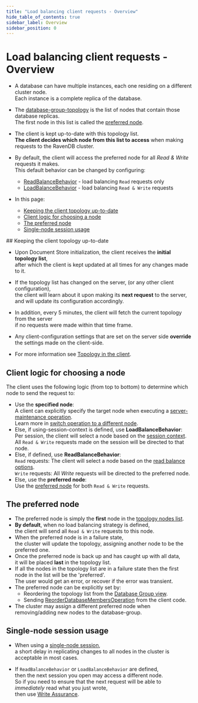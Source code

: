 ```yaml
---
title: "Load balancing client requests - Overview"
hide_table_of_contents: true
sidebar_label: Overview
sidebar_position: 0
---
```



# Load balancing client requests - Overview
<Admonition type="note" title="">

* A database can have multiple instances, each one residing on a different cluster node.  
  Each instance is a complete replica of the database.  

* The [database-group-topology](../../../studio/database/settings/manage-database-group.mdx#database-group-topology---view) is the list of nodes that contain those database replicas.  
  The first node in this list is called the [preferred node](../../../client-api/configuration/load-balance/overview.mdx#the-preferred-node).

* The client is kept up-to-date with this topology list.  
  __The client decides which node from this list to access__ when making requests to the RavenDB cluster.  

* By default, the client will access the preferred node for all _Read & Write_ requests it makes.  
  This default behavior can be changed by configuring:
    * [ReadBalanceBehavior](../../../client-api/configuration/load-balance/read-balance-behavior.mdx) - load balancing `Read` requests only
    * [LoadBalanceBehavior](../../../client-api/configuration/load-balance/load-balance-behavior.mdx) - load balancing `Read & Write` requests  
* In this page:  
    * [Keeping the client topology up-to-date](../../../client-api/configuration/load-balance/overview.mdx#keeping-the-client-topology-up-to-date)
    * [Client logic for choosing a node](../../../client-api/configuration/load-balance/overview.mdx#client-logic-for-choosing-a-node)
    * [The preferred node](../../../client-api/configuration/load-balance/overview.mdx#the-preferred-node)
    * [Single-node session usage](../../../client-api/configuration/load-balance/overview.mdx#single-node-session-usage)
     
</Admonition>
## Keeping the client topology up-to-date

* Upon Document Store initialization, the client receives the __initial topology list__,  
  after which the client is kept updated at all times for any changes made to it.

* If the topology list has changed on the server, (or any other client configuration),  
  the client will learn about it upon making its __next request__ to the server,  
  and will update its configuration accordingly.

* In addition, every 5 minutes, the client will fetch the current topology from the server  
  if no requests were made within that time frame.

* Any client-configuration settings that are set on the server side __override__ the settings made on the client-side.

* For more information see [Topology in the client](../../../client-api/cluster/how-client-integrates-with-replication-and-cluster.mdx#cluster-topology-in-the-client).  



## Client logic for choosing a node

The client uses the following logic (from top to bottom) to determine which node to send the request to:  
<Admonition type="info" title="">

* Use the __specified node__:   
  A client can explicitly specify the target node when executing a [server-maintenance operation](../../../client-api/operations/what-are-operations.mdx#server-maintenance-operations).  
  Learn more in [switch operation to a different node](../../../client-api/operations/how-to/switch-operations-to-a-different-node.mdx).  
* Else, if using-session-context is defined, use __LoadBalanceBehavior__:  
  Per session, the client will select a node based on the [session context](../../../client-api/configuration/load-balance/load-balance-behavior.mdx#loadbalancebehavior-options).  
  All `Read & Write` requests made on the session will be directed to that node.
* Else, if defined, use __ReadBalanceBehavior__:  
  `Read` requests: The client will select a node based on the [read balance options](../../../client-api/configuration/load-balance/read-balance-behavior.mdx#readbalancebehavior-options).  
  `Write` requests: All _Write_ requests will be directed to the preferred node. 
* Else, use the __preferred node__:  
  Use the [preferred node](../../../client-api/configuration/load-balance/overview.mdx#the-preferred-node) for both `Read & Write` requests.

</Admonition>



## The preferred node

* The preferred node is simply the __first__ node in the [topology nodes list](../../../studio/database/settings/manage-database-group.mdx#database-group-topology---view).  
* __By default__, when no load balancing strategy is defined,  
  the client will send all `Read & Write` requests to this node.  
* When the preferred node is in a failure state,  
  the cluster will update the topology, assigning another node to be the preferred one.  
* Once the preferred node is back up and has caught up with all data,  
  it will be placed __last__ in the topology list.  
* If all the nodes in the topology list are in a failure state then the first node in the list will be the 'preferred'.  
  The user would get an error, or recover if the error was transient.
* The preferred node can be explicitly set by:  
  * Reordering the topology list from the [Database Group view](../../../studio/database/settings/manage-database-group.mdx#database-group-topology---actions).  
  * Sending [ReorderDatabaseMembersOperation](../../../client-api/operations/server-wide/reorder-database-members.mdx) from the client code.  
* The cluster may assign a different preferred node when removing/adding new nodes to the database-group.  



## Single-node session usage

* When using a [single-node session](../../../client-api/session/cluster-transaction/overview.mdx#single-node),  
  a short delay in replicating changes to all nodes in the cluster is acceptable in most cases. 

* If `ReadBalanceBehavior` or `LoadBalanceBehavior` are defined,  
  then the next session you open may access a different node.  
  So if you need to ensure that the next request will be able to _immediately_ read what you just wrote,  
  then use [Write Assurance](../../../client-api/session/saving-changes.mdx#waiting-for-replication---write-assurance).  




